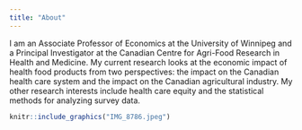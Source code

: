 ```yaml
---
title: "About"
---
```


I am an Associate Professor of Economics at the University of Winnipeg and a Principal Investigator at the Canadian Centre for Agri-Food Research in Health and Medicine. My current research looks at the economic impact of health food products from two perspectives: the impact on the Canadian health care system and the impact on the Canadian agricultural industry. My other research interests include health care equity and the statistical methods for analyzing survey data.
```r
knitr::include_graphics("IMG_8786.jpeg")
```

